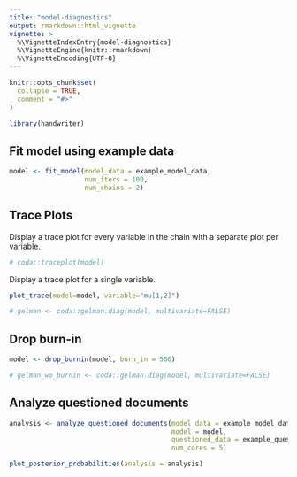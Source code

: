 ```yaml
---
title: "model-diagnostics"
output: rmarkdown::html_vignette
vignette: >
  %\VignetteIndexEntry{model-diagnostics}
  %\VignetteEngine{knitr::rmarkdown}
  %\VignetteEncoding{UTF-8}
---
```


```r
knitr::opts_chunk$set(
  collapse = TRUE,
  comment = "#>"
)
```

```r
library(handwriter)
```

## Fit model using example data
```r
model <- fit_model(model_data = example_model_data,
                   num_iters = 100,
                   num_chains = 2)
```
## Trace Plots

Display a trace plot for every variable in the chain with a separate plot per variable.
```r
# coda::traceplot(model)
```

Display a trace plot for a single variable.
```r
plot_trace(model=model, variable="mu[1,2]")
```

```r
# gelman <- coda::gelman.diag(model, multivariate=FALSE)
```

## Drop burn-in
```r
model <- drop_burnin(model, burn_in = 500)
```

```r
# gelman_wo_burnin <- coda::gelman.diag(model, multivariate=FALSE)
```

## Analyze questioned documents
```r
analysis <- analyze_questioned_documents(model_data = example_model_data, 
                                         model = model,
                                         questioned_data = example_questioned_data,
                                         num_cores = 5)
```

```r
plot_posterior_probabilities(analysis = analysis)
```



